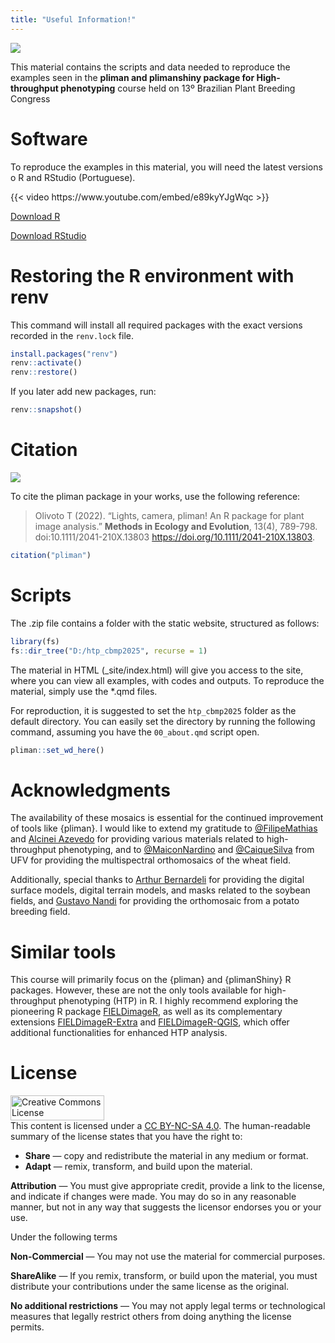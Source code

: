 ```yaml
---
title: "Useful Information!"
---
```


![](capa.jpg)

This material contains the scripts and data needed to reproduce the examples seen in the **pliman and plimanshiny package for High-throughput phenotyping** course held on 13º Brazilian Plant Breeding Congress

# Software

To reproduce the examples in this material, you will need the latest versions o R and RStudio (Portuguese).

{{< video https://www.youtube.com/embed/e89kyYJgWqc >}}

<a class="btn btn-success" href="https://cran.r-project.org/bin/windows/base/" target="_blank"><i class="fa fa-save"></i> Download R</a>

<a class="btn btn-success" href="https://www.rstudio.com/products/rstudio/download/" target="_blank"><i class="fa fa-save"></i> Download RStudio</a>

# Restoring the R environment with renv
This command will install all required packages with the exact versions recorded in the `renv.lock` file. 


```r
install.packages("renv")
renv::activate()
renv::restore()
```



If you later add new packages, run:
```r
renv::snapshot()

```



# Citation

[![](paper.png)](https://besjournals.onlinelibrary.wiley.com/doi/full/10.1111/2041-210X.13803)

To cite the pliman package in your works, use the following reference:

>  Olivoto T (2022). “Lights, camera, pliman! An R package for plant image analysis.” **Methods in Ecology
  and Evolution**, 13(4), 789-798. doi:10.1111/2041-210X.13803 <https://doi.org/10.1111/2041-210X.13803>.

```r
citation("pliman")
```

# Scripts

The .zip file contains a folder with the static website, structured as follows:

```r
library(fs)
fs::dir_tree("D:/htp_cbmp2025", recurse = 1)
```

The material in HTML (\_site/index.html) will give you access to the site, where you can view all examples, with codes and outputs. To reproduce the material, simply use the \*.qmd files.

For reproduction, it is suggested to set the `htp_cbmp2025` folder as the default directory. You can easily set the directory by running the following command, assuming you have the `00_about.qmd` script open.

```r
pliman::set_wd_here()
```


# Acknowledgments

The availability of these mosaics is essential for the continued improvement of tools like {pliman}. I would like to extend my gratitude to [\@FilipeMathias](https://www.linkedin.com/in/filipe-matias-27bab5199/) and [Alcinei Azevedo](https://www.expstat.com/) for providing various materials related to high-throughput phenotyping, and to [\@MaiconNardino](https://www.linkedin.com/in/maicon-nardino-091253268/) and [\@CaiqueSilva](https://www.linkedin.com/in/caique-machado-e-silva-404415154/) from UFV for providing the multispectral orthomosaics of the wheat field.

Additionally, special thanks to [Arthur Bernardeli](https://www.linkedin.com/in/arthur-bernardeli-5a1a0b5a/) for providing the digital surface models, digital terrain models, and masks related to the soybean fields, and [Gustavo Nandi](https://www.linkedin.com/in/gustavo-nandi-035905127/) for providing the orthomosaic from a potato breeding field.

# Similar tools

This course will primarily focus on the {pliman} and {plimanShiny} R packages. However, these are not the only tools available for high-throughput phenotyping (HTP) in R. I highly recommend exploring the pioneering R package [FIELDimageR](https://github.com/OpenDroneMap/FIELDimageR), as well as its complementary extensions [FIELDimageR-Extra](https://github.com/filipematias23/FIELDimageR.Extra) and [FIELDimageR-QGIS](https://github.com/filipematias23/FIELDimageR-QGIS), which offer additional functionalities for enhanced HTP analysis.


# License

<a rel="license" href="http://creativecommons.org/licenses/by-nc-sa/4.0/" target="_blank" rel="noopener"><img src="https://raw.githubusercontent.com/TiagoOlivoto/tiagoolivoto/master/static/img/gemsr/license.jpg" alt="Creative Commons License" style="border-width:0" width="150" height="40"/></a><br />This content is licensed under a <a rel="license" href="http://creativecommons.org/licenses/by-nc-sa/4.0/">CC BY-NC-SA 4.0</a>. The human-readable summary of the license states that you have the right to:

-   **Share** — copy and redistribute the material in any medium or format.
-   **Adapt** — remix, transform, and build upon the material.

**Attribution** — You must give appropriate credit, provide a link to the license, and indicate if changes were made. You may do so in any reasonable manner, but not in any way that suggests the licensor endorses you or your use.

Under the following terms

**Non-Commercial** — You may not use the material for commercial purposes.

**ShareAlike** — If you remix, transform, or build upon the material, you must distribute your contributions under the same license as the original.

**No additional restrictions** — You may not apply legal terms or technological measures that legally restrict others from doing anything the license permits.
